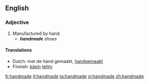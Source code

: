 ==English==

===Adjective===
{{en-adj|-}}

# Manufactured by hand.
#* '''''handmade''' shoes''

====Translations====
{{top}}
* Dutch: met de hand gemaakt, [[handgemaakt]]
* Finnish: [[käsin]] [[tehdä|tehty]]
{{bottom}}

[[fr:handmade]]
[[it:handmade]]
[[ta:handmade]]
[[vi:handmade]]
[[zh:handmade]]